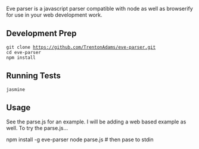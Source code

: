 Eve parser is a javascript parser compatible with node as well as
browserify for use in your web development work.

== Development Prep ==
 git clone https://github.com/TrentonAdams/eve-parser.git
 cd eve-parser
 npm install

== Running Tests ==
 jasmine

== Usage ==
See the parse.js for an example.  I will be adding a web based example as
well.  To try the parse.js...

npm install -g eve-parser
node parse.js # then pase to stdin
